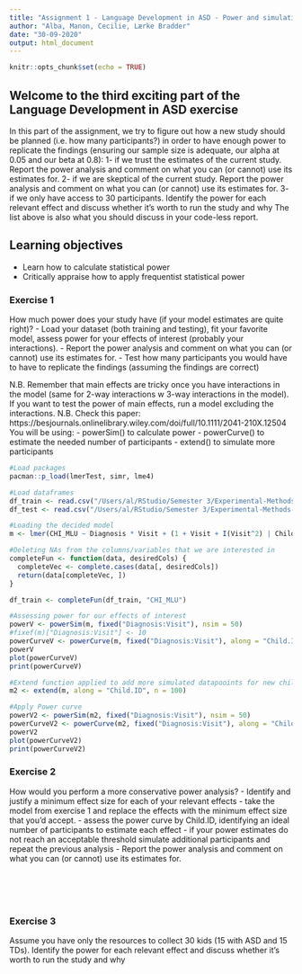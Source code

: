 ```yaml
---
title: "Assignment 1 - Language Development in ASD - Power and simulations"
author: "Alba, Manon, Cecilie, Lærke Bradder"
date: "30-09-2020"
output: html_document
---
```


```r
knitr::opts_chunk$set(echo = TRUE)
```

## Welcome to the third exciting part of the Language Development in ASD exercise

In this part of the assignment, we try to figure out how a new study should be planned (i.e. how many participants?) in order to have enough power to replicate the findings (ensuring our sample size is adequate, our alpha at 0.05 and our beta at 0.8):
1- if we trust the estimates of the current study. Report the power analysis and comment on what you can (or cannot) use its estimates for.
2- if we are skeptical of the current study. Report the power analysis and comment on what you can (or cannot) use its estimates for.
3- if we only have access to 30 participants. Identify the power for each relevant effect and discuss whether it's worth to run the study and why
The list above is also what you should discuss in your code-less report.


## Learning objectives

- Learn how to calculate statistical power
- Critically appraise how to apply frequentist statistical power

### Exercise 1

How much power does your study have (if your model estimates are quite right)?
- Load your dataset (both training and testing), fit your favorite model, assess power for your effects of interest (probably your interactions).
- Report the power analysis and comment on what you can (or cannot) use its estimates for.
- Test how many participants you would have to have to replicate the findings (assuming the findings are correct)

N.B. Remember that main effects are tricky once you have interactions in the model (same for 2-way interactions w 3-way interactions in the model). If you want to test the power of main effects, run a model excluding the interactions.
N.B. Check this paper: https://besjournals.onlinelibrary.wiley.com/doi/full/10.1111/2041-210X.12504
You will be using:
- powerSim() to calculate power
- powerCurve() to estimate the needed number of participants
- extend() to simulate more participants

```r
#Load packages
pacman::p_load(lmerTest, simr, lme4)

#Load dataframes
df_train <- read.csv("/Users/al/RStudio/Semester 3/Experimental-Methods-3/Assignment 2/EM3_A2_P3/data_clean.csv")
df_test <- read.csv("/Users/al/RStudio/Semester 3/Experimental-Methods-3/Assignment 2/EM3_A2_P3/cleantestdf.csv")

```


```r

#Loading the decided model
m <- lmer(CHI_MLU ~ Diagnosis * Visit + (1 + Visit + I(Visit^2) | Child.ID), df_train, REML=FALSE, lmerControl(optimizer = "nloptwrap", calc.derivs = FALSE))

#Deleting NAs from the columns/variables that we are interested in
completeFun <- function(data, desiredCols) {
  completeVec <- complete.cases(data[, desiredCols])
  return(data[completeVec, ])
}

df_train <- completeFun(df_train, "CHI_MLU")

#Assessing power for our effects of interest
powerV <- powerSim(m, fixed("Diagnosis:Visit"), nsim = 50)
#fixef(m)["Diagnosis:Visit"] <- 10
powerCurveV <- powerCurve(m, fixed("Diagnosis:Visit"), along = "Child.ID", nsim = 50)
powerV
plot(powerCurveV)
print(powerCurveV)

#Extend function applied to add more simulated datapooints for new children
m2 <- extend(m, along = "Child.ID", n = 100)

#Apply Power curve
powerV2 <- powerSim(m2, fixed("Diagnosis:Visit"), nsim = 50)
powerCurveV2 <- powerCurve(m2, fixed("Diagnosis:Visit"), along = "Child.ID", nsim = 50)
powerV2
plot(powerCurveV2)
print(powerCurveV2)


```


### Exercise 2

How would you perform a more conservative power analysis?
- Identify and justify a minimum effect size for each of your relevant effects
- take the model from exercise 1 and replace the effects with the minimum effect size that you'd accept.
- assess the power curve by Child.ID, identifying an ideal number of participants to estimate each effect
- if your power estimates do not reach an acceptable threshold simulate additional participants and repeat the previous analysis
- Report the power analysis and comment on what you can (or cannot) use its estimates for.


```r


```

```r

```

```r

```

```r

```

```r

```


### Exercise 3

Assume you have only the resources to collect 30 kids (15 with ASD and 15 TDs). Identify the power for each relevant effect and discuss whether it's worth to run the study and why

```r

```
